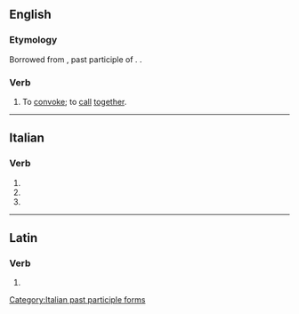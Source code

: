 ==English==

===Etymology===
Borrowed from {{bor|en|la|convocatus}}, past participle of {{m|la|convocare||to convocate}}. {{doublet|convoke|lang=en}}.

===Verb===
{{en-verb|convocat}}

# {{lb|en|obsolete|transitive}} To [[convoke]]; to [[call]] [[together]].
#: {{rfquotek|May (Lucan)}}

{{Webster 1913}}

----

==Italian==

===Verb===
{{head|it|verb form}}

# {{inflection of|convocare||2|p|pres|indc|lang=it}}
# {{inflection of|convocare||2|p|impr|lang=it}}
# {{feminine plural of|convocato|lang=it}}

[[Category:Italian past participle forms]]

----

==Latin==

===Verb===
{{la-verb-form|convocāte}}

# {{inflection of|convocō||2|p|pres|actv|impr|lang=la}}
